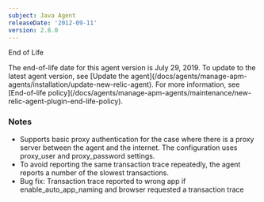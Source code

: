 ```yaml
---
subject: Java Agent
releaseDate: '2012-09-11'
version: 2.8.0
---
```


End of Life

<Callout variant="important">
  The end-of-life date for this agent version is July 29, 2019. To update to the latest agent version, see [Update the agent](/docs/agents/manage-apm-agents/installation/update-new-relic-agent). For more information, see [End-of-life policy](/docs/agents/manage-apm-agents/maintenance/new-relic-agent-plugin-end-life-policy).
</Callout>

### Notes

* Supports basic proxy authentication for the case where there is a proxy server between the agent and the internet. The configuration uses proxy_user and proxy_password settings.
* To avoid reporting the same transaction trace repeatedly, the agent reports a number of the slowest transactions.
* Bug fix: Transaction trace reported to wrong app if enable_auto_app_naming and browser requested a transaction trace
